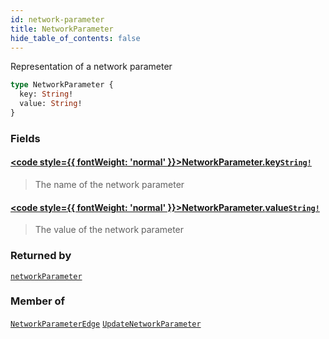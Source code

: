 ```yaml
---
id: network-parameter
title: NetworkParameter
hide_table_of_contents: false
---
```








Representation of a network parameter

```graphql
type NetworkParameter {
  key: String!
  value: String!
}
```


### Fields

#### [<code style={{ fontWeight: 'normal' }}>NetworkParameter.<b>key</b></code>](#)<Bullet />[`String!`](/testnet/api/graphql/scalars/string) <Badge class="secondary" text="non-null"/> <Badge class="secondary" text="scalar"/>
> The name of the network parameter
> 

#### [<code style={{ fontWeight: 'normal' }}>NetworkParameter.<b>value</b></code>](#)<Bullet />[`String!`](/testnet/api/graphql/scalars/string) <Badge class="secondary" text="non-null"/> <Badge class="secondary" text="scalar"/>
> The value of the network parameter
> 



### Returned by

[`networkParameter`](/testnet/api/graphql/queries/network-parameter)  <Badge class="secondary" text="query"/>

### Member of

[`NetworkParameterEdge`](/testnet/api/graphql/objects/network-parameter-edge)  <Badge class="secondary" text="object"/><Bullet />[`UpdateNetworkParameter`](/testnet/api/graphql/objects/update-network-parameter)  <Badge class="secondary" text="object"/>



